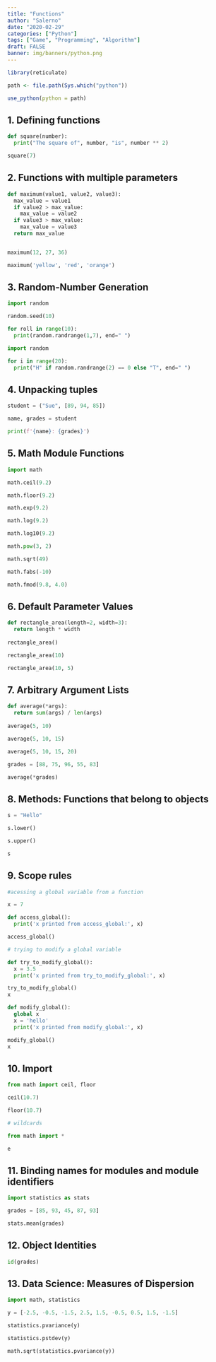 ```yaml
---
title: "Functions"
author: "Salerno"
date: "2020-02-29"
categories: ["Python"]
tags: ["Game", "Programming", "Algorithm"]
draft: FALSE
banner: img/banners/python.png
---
```


```r
library(reticulate)

path <- file.path(Sys.which("python"))

use_python(python = path)

```

## 1. Defining functions

```python

def square(number):
  print("The square of", number, "is", number ** 2)

square(7)

```

## 2. Functions with multiple parameters

```python

def maximum(value1, value2, value3):
  max_value = value1
  if value2 > max_value:
    max_value = value2
  if value3 > max_value:
    max_value = value3
  return max_value


maximum(12, 27, 36)

maximum('yellow', 'red', 'orange')
```

## 3. Random-Number Generation

```python


import random

random.seed(10)

for roll in range(10):
  print(random.randrange(1,7), end=" ")

```

```python

import random

for i in range(20):
  print("H" if random.randrange(2) == 0 else "T", end=" ")

```

## 4. Unpacking tuples

```python

student = ("Sue", [89, 94, 85])

name, grades = student

print(f'{name}: {grades}')

```

## 5. Math Module Functions

```python

import math

math.ceil(9.2)

math.floor(9.2)

math.exp(9.2)

math.log(9.2)

math.log10(9.2)

math.pow(3, 2)

math.sqrt(49)

math.fabs(-10)

math.fmod(9.8, 4.0)

```

## 6. Default Parameter Values

```python

def rectangle_area(length=2, width=3):
  return length * width
  
rectangle_area()

rectangle_area(10)

rectangle_area(10, 5)

```

## 7. Arbitrary Argument Lists

```python

def average(*args):
  return sum(args) / len(args)
  
average(5, 10)

average(5, 10, 15)

average(5, 10, 15, 20)

grades = [88, 75, 96, 55, 83]

average(*grades)

```

## 8. Methods: Functions that belong to objects

```python

s = "Hello"

s.lower()

s.upper()

s


```

## 9. Scope rules

```python

#acessing a global variable from a function

x = 7

def access_global():
  print('x printed from access_global:', x)

access_global()

```

```python

# trying to modify a global variable

def try_to_modify_global():
  x = 3.5
  print('x printed from try_to_modify_global:', x)

try_to_modify_global()
x

```

```python

def modify_global():
  global x
  x = 'hello'
  print('x printed from modify_global:', x)

modify_global()
x

```

## 10. Import

```python

from math import ceil, floor

ceil(10.7)

floor(10.7)

```

```python
# wildcards

from math import *

e
```

## 11. Binding names for modules and module identifiers

```python

import statistics as stats

grades = [85, 93, 45, 87, 93]

stats.mean(grades)

```

## 12. Object Identities

```python

id(grades)

```

## 13. Data Science: Measures of Dispersion

```python

import math, statistics

y = [-2.5, -0.5, -1.5, 2.5, 1.5, -0.5, 0.5, 1.5, -1.5]

statistics.pvariance(y)

statistics.pstdev(y)

math.sqrt(statistics.pvariance(y))

```

